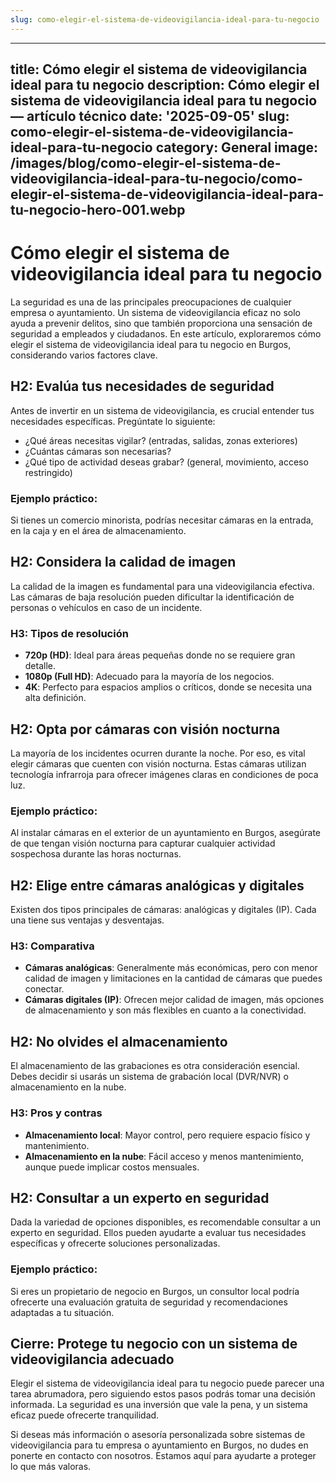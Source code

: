 ```yaml
---
slug: como-elegir-el-sistema-de-videovigilancia-ideal-para-tu-negocio
---
```

---
title: Cómo elegir el sistema de videovigilancia ideal para tu negocio
description: Cómo elegir el sistema de videovigilancia ideal para tu negocio — artículo
  técnico
date: '2025-09-05'
slug: como-elegir-el-sistema-de-videovigilancia-ideal-para-tu-negocio
category: General
image: /images/blog/como-elegir-el-sistema-de-videovigilancia-ideal-para-tu-negocio/como-elegir-el-sistema-de-videovigilancia-ideal-para-tu-negocio-hero-001.webp
---

# Cómo elegir el sistema de videovigilancia ideal para tu negocio

La seguridad es una de las principales preocupaciones de cualquier empresa o ayuntamiento. Un sistema de videovigilancia eficaz no solo ayuda a prevenir delitos, sino que también proporciona una sensación de seguridad a empleados y ciudadanos. En este artículo, exploraremos cómo elegir el sistema de videovigilancia ideal para tu negocio en Burgos, considerando varios factores clave.

## H2: Evalúa tus necesidades de seguridad

Antes de invertir en un sistema de videovigilancia, es crucial entender tus necesidades específicas. Pregúntate lo siguiente:

- ¿Qué áreas necesitas vigilar? (entradas, salidas, zonas exteriores)
- ¿Cuántas cámaras son necesarias?
- ¿Qué tipo de actividad deseas grabar? (general, movimiento, acceso restringido)

### Ejemplo práctico:
Si tienes un comercio minorista, podrías necesitar cámaras en la entrada, en la caja y en el área de almacenamiento. 

## H2: Considera la calidad de imagen

La calidad de la imagen es fundamental para una videovigilancia efectiva. Las cámaras de baja resolución pueden dificultar la identificación de personas o vehículos en caso de un incidente.

### H3: Tipos de resolución
- **720p (HD)**: Ideal para áreas pequeñas donde no se requiere gran detalle.
- **1080p (Full HD)**: Adecuado para la mayoría de los negocios.
- **4K**: Perfecto para espacios amplios o críticos, donde se necesita una alta definición.

## H2: Opta por cámaras con visión nocturna

La mayoría de los incidentes ocurren durante la noche. Por eso, es vital elegir cámaras que cuenten con visión nocturna. Estas cámaras utilizan tecnología infrarroja para ofrecer imágenes claras en condiciones de poca luz.

### Ejemplo práctico:
Al instalar cámaras en el exterior de un ayuntamiento en Burgos, asegúrate de que tengan visión nocturna para capturar cualquier actividad sospechosa durante las horas nocturnas.

## H2: Elige entre cámaras analógicas y digitales

Existen dos tipos principales de cámaras: analógicas y digitales (IP). Cada una tiene sus ventajas y desventajas.

### H3: Comparativa
- **Cámaras analógicas**: Generalmente más económicas, pero con menor calidad de imagen y limitaciones en la cantidad de cámaras que puedes conectar.
- **Cámaras digitales (IP)**: Ofrecen mejor calidad de imagen, más opciones de almacenamiento y son más flexibles en cuanto a la conectividad.

## H2: No olvides el almacenamiento

El almacenamiento de las grabaciones es otra consideración esencial. Debes decidir si usarás un sistema de grabación local (DVR/NVR) o almacenamiento en la nube.

### H3: Pros y contras
- **Almacenamiento local**: Mayor control, pero requiere espacio físico y mantenimiento.
- **Almacenamiento en la nube**: Fácil acceso y menos mantenimiento, aunque puede implicar costos mensuales.

## H2: Consultar a un experto en seguridad

Dada la variedad de opciones disponibles, es recomendable consultar a un experto en seguridad. Ellos pueden ayudarte a evaluar tus necesidades específicas y ofrecerte soluciones personalizadas.

### Ejemplo práctico:
Si eres un propietario de negocio en Burgos, un consultor local podría ofrecerte una evaluación gratuita de seguridad y recomendaciones adaptadas a tu situación.

## Cierre: Protege tu negocio con un sistema de videovigilancia adecuado

Elegir el sistema de videovigilancia ideal para tu negocio puede parecer una tarea abrumadora, pero siguiendo estos pasos podrás tomar una decisión informada. La seguridad es una inversión que vale la pena, y un sistema eficaz puede ofrecerte tranquilidad.

Si deseas más información o asesoría personalizada sobre sistemas de videovigilancia para tu empresa o ayuntamiento en Burgos, no dudes en ponerte en contacto con nosotros. Estamos aquí para ayudarte a proteger lo que más valoras.